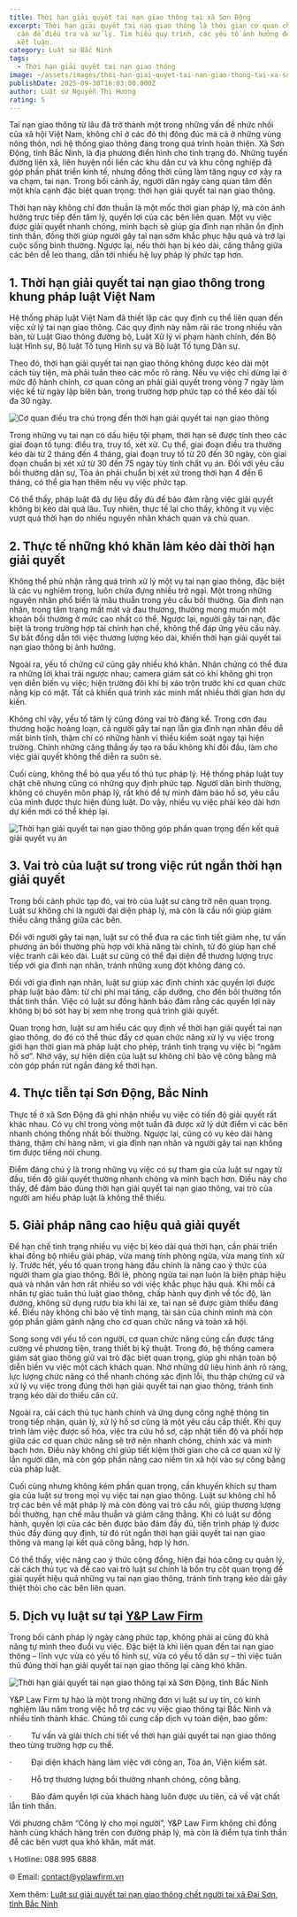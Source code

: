 ```yaml
---
title: Thời hạn giải quyết tai nạn giao thông tại xã Sơn Động
excerpt: Thời hạn giải quyết tai nạn giao thông là thời gian cơ quan chức năng
  cần để điều tra và xử lý. Tìm hiểu quy trình, các yếu tố ảnh hưởng để đưa ra
  kết luận.
category: Luật sư Bắc Ninh
tags:
  - Thời hạn giải quyết tai nạn giao thông
image: ~/assets/images/thoi-han-giai-quyet-tai-nan-giao-thong-tai-xa-son-dong-tinh-bac-ninh.jpg
publishDate: 2025-09-30T16:03:00.000Z
author: Luật sư Nguyễn Thị Hướng
rating: 5
---
```

Tai nạn giao thông từ lâu đã trở thành một trong những vấn đề nhức nhối của xã hội Việt Nam, không chỉ ở các đô thị đông đúc mà cả ở những vùng nông thôn, nơi hệ thống giao thông đang trong quá trình hoàn thiện. Xã Sơn Động, tỉnh Bắc Ninh, là địa phương điển hình cho tình trạng đó. Những tuyến đường liên xã, liên huyện nối liền các khu dân cư và khu công nghiệp đã góp phần phát triển kinh tế, nhưng đồng thời cũng làm tăng nguy cơ xảy ra va chạm, tai nạn. Trong bối cảnh ấy, người dân ngày càng quan tâm đến một khía cạnh đặc biệt quan trọng: thời hạn giải quyết tai nạn giao thông.

Thời hạn này không chỉ đơn thuần là một mốc thời gian pháp lý, mà còn ảnh hưởng trực tiếp đến tâm lý, quyền lợi của các bên liên quan. Một vụ việc được giải quyết nhanh chóng, minh bạch sẽ giúp gia đình nạn nhân ổn định tinh thần, đồng thời giúp người gây tai nạn sớm khắc phục hậu quả và trở lại cuộc sống bình thường. Ngược lại, nếu thời hạn bị kéo dài, căng thẳng giữa các bên dễ leo thang, dẫn tới nhiều hệ lụy pháp lý phức tạp hơn.

## 1. Thời hạn giải quyết tai nạn giao thông trong khung pháp luật Việt Nam

Hệ thống pháp luật Việt Nam đã thiết lập các quy định cụ thể liên quan đến việc xử lý tai nạn giao thông. Các quy định này nằm rải rác trong nhiều văn bản, từ Luật Giao thông đường bộ, Luật Xử lý vi phạm hành chính, đến Bộ luật Hình sự, Bộ luật Tố tụng Hình sự và Bộ luật Tố tụng Dân sự.

Theo đó, thời hạn giải quyết tai nạn giao thông không được kéo dài một cách tùy tiện, mà phải tuân theo các mốc rõ ràng. Nếu vụ việc chỉ dừng lại ở mức độ hành chính, cơ quan công an phải giải quyết trong vòng 7 ngày làm việc kể từ ngày lập biên bản, trong trường hợp phức tạp có thể kéo dài tối đa 30 ngày.

![Cơ quan điều tra chú trọng đến thời hạn giải quyết tai nạn giao thông](~/assets/images/co-quan-dieu-tra-chu-trong-den-thoi-han-giai-quyet-tai-nan-giao-thong.jpg "Cơ quan điều tra chú trọng đến thời hạn giải quyết tai nạn giao thông")

Trong những vụ tai nạn có dấu hiệu tội phạm, thời hạn sẽ được tính theo các giai đoạn tố tụng: điều tra, truy tố, xét xử. Cụ thể, giai đoạn điều tra thường kéo dài từ 2 tháng đến 4 tháng, giai đoạn truy tố từ 20 đến 30 ngày, còn giai đoạn chuẩn bị xét xử từ 30 đến 75 ngày tùy tính chất vụ án. Đối với yêu cầu bồi thường dân sự, Tòa án phải chuẩn bị xét xử trong thời hạn 4 đến 6 tháng, có thể gia hạn thêm nếu vụ việc phức tạp.

Có thể thấy, pháp luật đã dự liệu đầy đủ để bảo đảm rằng việc giải quyết không bị kéo dài quá lâu. Tuy nhiên, thực tế lại cho thấy, không ít vụ việc vượt quá thời hạn do nhiều nguyên nhân khách quan và chủ quan.

## 2. Thực tế những khó khăn làm kéo dài thời hạn giải quyết

Không thể phủ nhận rằng quá trình xử lý một vụ tai nạn giao thông, đặc biệt là các vụ nghiêm trọng, luôn chứa đựng nhiều trở ngại. Một trong những nguyên nhân phổ biến là mâu thuẫn trong yêu cầu bồi thường. Gia đình nạn nhân, trong tâm trạng mất mát và đau thương, thường mong muốn một khoản bồi thường ở mức cao nhất có thể. Ngược lại, người gây tai nạn, đặc biệt là trong trường hợp tài chính hạn chế, không thể đáp ứng yêu cầu này. Sự bất đồng dẫn tới việc thương lượng kéo dài, khiến thời hạn giải quyết tai nạn giao thông bị ảnh hưởng.

Ngoài ra, yếu tố chứng cứ cũng gây nhiều khó khăn. Nhân chứng có thể đưa ra những lời khai trái ngược nhau; camera giám sát có khi không ghi trọn vẹn diễn biến vụ việc; hiện trường đôi khi bị xáo trộn trước khi cơ quan chức năng kịp có mặt. Tất cả khiến quá trình xác minh mất nhiều thời gian hơn dự kiến.

Không chỉ vậy, yếu tố tâm lý cũng đóng vai trò đáng kể. Trong cơn đau thương hoặc hoảng loạn, cả người gây tai nạn lẫn gia đình nạn nhân đều dễ mất bình tĩnh, thậm chí có những hành vi thiếu kiểm soát ngay tại hiện trường. Chính những căng thẳng ấy tạo ra bầu không khí đối đầu, làm cho việc giải quyết không thể diễn ra suôn sẻ.

Cuối cùng, không thể bỏ qua yếu tố thủ tục pháp lý. Hệ thống pháp luật tuy chặt chẽ nhưng cũng có những quy định phức tạp. Người dân bình thường, không có chuyên môn pháp lý, rất khó để tự mình đảm bảo hồ sơ, yêu cầu của mình được thực hiện đúng luật. Do vậy, nhiều vụ việc phải kéo dài hơn dự kiến mới có thể khép lại.

![Thời hạn giải quyết tai nạn giao thông góp phần quan trọng đến kết quả giải quyết vụ án](~/assets/images/thoi-han-giai-quyet-tai-nan-giao-thong-gop-phan-quan-trong-den-ket-qua-giai-quyet-vu-an.jpg "Thời hạn giải quyết tai nạn giao thông góp phần quan trọng đến kết quả giải quyết vụ án")

## 3. Vai trò của luật sư trong việc rút ngắn thời hạn giải quyết

Trong bối cảnh phức tạp đó, vai trò của luật sư càng trở nên quan trọng. Luật sư không chỉ là người đại diện pháp lý, mà còn là cầu nối giúp giảm thiểu căng thẳng giữa các bên.

Đối với người gây tai nạn, luật sư có thể đưa ra các tình tiết giảm nhẹ, tư vấn phương án bồi thường phù hợp với khả năng tài chính, từ đó giúp hạn chế việc tranh cãi kéo dài. Luật sư cũng có thể đại diện để thương lượng trực tiếp với gia đình nạn nhân, tránh những xung đột không đáng có.

Đối với gia đình nạn nhân, luật sư giúp xác định chính xác quyền lợi được pháp luật bảo đảm: từ chi phí mai táng, cấp dưỡng, cho đến bồi thường tổn thất tinh thần. Việc có luật sư đồng hành bảo đảm rằng các quyền lợi này không bị bỏ sót hay bị xem nhẹ trong quá trình giải quyết.

Quan trọng hơn, luật sư am hiểu các quy định về thời hạn giải quyết tai nạn giao thông, do đó có thể thúc đẩy cơ quan chức năng xử lý vụ việc trong giới hạn thời gian mà pháp luật cho phép, tránh tình trạng vụ việc bị “ngâm hồ sơ”. Nhờ vậy, sự hiện diện của luật sư không chỉ bảo vệ công bằng mà còn góp phần rút ngắn đáng kể thời hạn.

## 4. Thực tiễn tại Sơn Động, Bắc Ninh

Thực tế ở xã Sơn Động đã ghi nhận nhiều vụ việc có tiến độ giải quyết rất khác nhau. Có vụ chỉ trong vòng một tuần đã được xử lý dứt điểm vì các bên nhanh chóng thống nhất bồi thường. Ngược lại, cũng có vụ kéo dài hàng tháng, thậm chí hàng năm, vì gia đình nạn nhân và người gây tai nạn không tìm được tiếng nói chung.

Điểm đáng chú ý là trong những vụ việc có sự tham gia của luật sư ngay từ đầu, tiến độ giải quyết thường nhanh chóng và minh bạch hơn. Điều này cho thấy, để đảm bảo đúng thời hạn giải quyết tai nạn giao thông, vai trò của người am hiểu pháp luật là không thể thiếu.

## 5. Giải pháp nâng cao hiệu quả giải quyết

Để hạn chế tình trạng nhiều vụ việc bị kéo dài quá thời hạn, cần phải triển khai đồng bộ nhiều giải pháp, vừa mang tính phòng ngừa, vừa mang tính xử lý. Trước hết, yếu tố quan trọng hàng đầu chính là nâng cao ý thức của người tham gia giao thông. Bởi lẽ, phòng ngừa tai nạn luôn là biện pháp hiệu quả và nhân văn hơn rất nhiều so với việc khắc phục hậu quả. Khi mỗi cá nhân tự giác tuân thủ luật giao thông, chấp hành quy định về tốc độ, làn đường, không sử dụng rượu bia khi lái xe, tai nạn sẽ được giảm thiểu đáng kể. Điều này không chỉ bảo vệ tính mạng, tài sản của chính mình mà còn góp phần giảm gánh nặng cho cơ quan chức năng và toàn xã hội.

Song song với yếu tố con người, cơ quan chức năng cũng cần được tăng cường về phương tiện, trang thiết bị kỹ thuật. Trong đó, hệ thống camera giám sát giao thông giữ vai trò đặc biệt quan trọng, giúp ghi nhận toàn bộ diễn biến vụ việc một cách khách quan. Nhờ những dữ liệu hình ảnh rõ ràng, lực lượng chức năng có thể nhanh chóng xác định lỗi, thu thập chứng cứ và xử lý vụ việc trong đúng thời hạn giải quyết tai nạn giao thông, tránh tình trạng kéo dài do thiếu căn cứ.

Ngoài ra, cải cách thủ tục hành chính và ứng dụng công nghệ thông tin trong tiếp nhận, quản lý, xử lý hồ sơ cũng là một yêu cầu cấp thiết. Khi quy trình làm việc được số hóa, việc tra cứu hồ sơ, cập nhật tiến độ và phối hợp giữa các cơ quan chức năng sẽ trở nên nhanh chóng, chính xác và minh bạch hơn. Điều này không chỉ giúp tiết kiệm thời gian cho cả cơ quan xử lý lẫn người dân, mà còn góp phần nâng cao niềm tin xã hội vào sự công bằng của pháp luật.

Cuối cùng nhưng không kém phần quan trọng, cần khuyến khích sự tham gia của luật sư trong mọi vụ việc tai nạn giao thông. Luật sư không chỉ hỗ trợ các bên về mặt pháp lý mà còn đóng vai trò cầu nối, giúp thương lượng bồi thường, hạn chế mâu thuẫn và giảm căng thẳng. Khi có luật sư đồng hành, quyền lợi của các bên được bảo đảm đầy đủ, tiến trình pháp lý được thúc đẩy đúng quy định, từ đó rút ngắn thời hạn giải quyết tai nạn giao thông và mang lại kết quả công bằng, hợp lý hơn.

Có thể thấy, việc nâng cao ý thức cộng đồng, hiện đại hóa công cụ quản lý, cải cách thủ tục và đề cao vai trò luật sư chính là bốn trụ cột quan trọng để giải quyết hiệu quả những vụ tai nạn giao thông, tránh tình trạng kéo dài gây thiệt thòi cho các bên liên quan.

## 5. Dịch vụ luật sư tại [Y&P Law Firm](https://yplawfirm.vn/)

Trong bối cảnh pháp lý ngày càng phức tạp, không phải ai cũng đủ khả năng tự mình theo đuổi vụ việc. Đặc biệt là khi liên quan đến tai nạn giao thông – lĩnh vực vừa có yếu tố hình sự, vừa có yếu tố dân sự – thì việc tuân thủ đúng thời hạn giải quyết tai nạn giao thông lại càng khó khăn.

![Thời hạn giải quyết tai nạn giao thông tại xã Sơn Động, tỉnh Bắc Ninh](~/assets/images/thoi-han-giai-quyet-tai-nan-giao-thong-tai-xa-son-dong-tinh-bac-ninh.jpg "Thời hạn giải quyết tai nạn giao thông tại xã Sơn Động, tỉnh Bắc Ninh")

Y&P Law Firm tự hào là một trong những đơn vị luật sư uy tín, có kinh nghiệm lâu năm trong việc hỗ trợ các vụ việc giao thông tại Bắc Ninh và nhiều tỉnh thành khác. Chúng tôi cung cấp dịch vụ toàn diện, bao gồm:

·         Tư vấn và giải thích chi tiết về thời hạn giải quyết tai nạn giao thông theo từng trường hợp cụ thể.

·         Đại diện khách hàng làm việc với công an, Tòa án, Viện kiểm sát.

·         Hỗ trợ thương lượng bồi thường nhanh chóng, công bằng.

·         Bảo đảm quyền lợi của khách hàng luôn được ưu tiên, cả về vật chất lẫn tinh thần.

Với phương châm “Công lý cho mọi người”, Y&P Law Firm không chỉ đồng hành cùng khách hàng trên con đường pháp lý, mà còn là điểm tựa tinh thần để các bên vượt qua khó khăn, mất mát.

📞 Hotline: 088 995 6888

🌐 Email: contact@yplawfirm.vn

Xem thêm: [Luật sư giải quyết tai nạn giao thông chết người tại xã Đại Sơn, tỉnh Bắc Ninh](https://yplawfirm.vn/tin-tuc/luat-su-giai-quyet-tai-nan-giao-thong-chet-nguoi-tai-xa-dai-son-tinh-bac-ninh)
